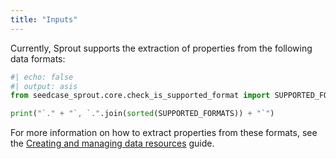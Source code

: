 ```yaml
---
title: "Inputs"
---
```


Currently, Sprout supports the extraction of properties from the
following data formats:

```python
#| echo: false
#| output: asis
from seedcase_sprout.core.check_is_supported_format import SUPPORTED_FORMATS

print("`." + "`, `.".join(sorted(SUPPORTED_FORMATS)) + "`")
```

For more information on how to extract properties from these formats,
see the [Creating and managing data
resources](/docs/guide/resources.qmd) guide.

